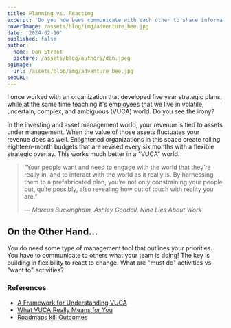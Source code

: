 ```yaml
---
title: Planning vs. Reacting
excerpt: 'Do you how bees communicate with each other to share information about food sources? The bees communicate this critical information by performing a type of dance called the waggle dance. The other bees then follow the instructions and go harvest the flowers. Yet, some bees ignore the dance. Why?'
coverImage: /assets/blog/img/adventure_bee.jpg
date: '2024-02-10'
published: false
author:
  name: Dan Stroot
  picture: /assets/blog/authors/dan.jpeg
ogImage:
  url: /assets/blog/img/adventure_bee.jpg
seoURL:
---
```


I once worked with an organization that developed five year strategic plans, while at the same time teaching it's employees that we live in volatile, uncertain, complex, and ambiguous (VUCA) world. Do you see the irony?

In the investing and asset management world, your revenue is tied to assets under management. When the value of those assets fluctuates your revenue does as well. Enlightened organizations in this space create rolling eighteen-month budgets that are revised every six months with a flexible strategic overlay. This works much better in a "VUCA" world.

> “Your people want and need to engage with the world that they’re really in, and to interact with the world as it really is. By harnessing them to a prefabricated plan, you’re not only constraining your people but, quite possibly, also revealing how out of touch with reality you are.”
>
> <cite>&mdash; Marcus Buckingham, Ashley Goodall, Nine Lies About Work</cite>

<YouTube link="https://youtu.be/NL4qZgJVZyU" />

## On the Other Hand...

You do need some type of management tool that outlines your priorities. You have to communicate to others what your team is doing! The key is building in flexibility to react to change. What are "must do" activities vs. "want to" activities?

### References

- [A Framework for Understanding VUCA](https://hbr.org/2014/09/a-framework-for-understanding-vuca)
- [What VUCA Really Means for You](https://hbr.org/2014/01/what-vuca-really-means-for-you)
- [Roadmaps kill Outcomes](https://summit.productdrive.io/talks/roadmaps-kill-outcomes/)
